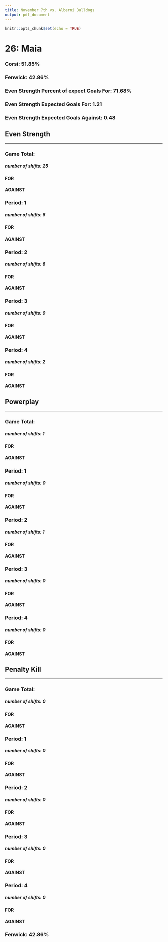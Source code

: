 ```yaml
---
title: November 7th vs. Alberni Bulldogs
output: pdf_document
---
```


```r
knitr::opts_chunk$set(echo = TRUE)
```

# 26: Maia  
### Corsi: 51.85%  
### Fenwick: 42.86%  
### Even Strength Percent of expect Goals For: 71.68%  
### Even Strength Expected Goals For: 1.21  
### Even Strength Expected Goals Against: 0.48  
## Even Strength  
***
### Game Total:  
##### number of shifts: 25  
#### FOR  
  
\begin{tabular}{ c || c | c | c || c}
& High & Medium & Low & Total\\
\hline\hline
Goal & 0 & 0 & 0 & 0\\
\hline
On Net & 3 & 0 & 2 & 5\\
\hline
Missed & 1 & 1 & 2 & 4\\
\hline
Blocked & 0 & 1 & 4 & 5\\
\hline\hline
Total & 4 & 2 & 8 & 14\\
\end{tabular}
\vspace{5mm}  
#### AGAINST  
  
\begin{tabular}{ c || c | c | c || c}
& High & Medium & Low & Total\\  
\hline\hline
Goal & 0 & 0 & 0 & 0\\
\hline
On Net & 1 & 2 & 4 & 7\\
\hline
Missed & 0 & 3 & 2 & 5\\
\hline
Blocked & 0 & 0 & 1 & 1\\
\hline\hline
Total & 1 & 5 & 7 & 13\\
\end{tabular}
  
### Period: 1  
##### number of shifts: 6  
#### FOR  
  
\begin{tabular}{ c || c | c | c || c}
& High & Medium & Low & Total\\  
\hline\hline
Goal & 0 & 0 & 0 & 0\\
\hline
On Net & 1 & 0 & 2 & 3\\
\hline
Missed & 1 & 1 & 0 & 2\\
\hline
Blocked & 0 & 0 & 2 & 2\\
\hline\hline
Total & 2 & 1 & 4 & 7\\
\end{tabular}
\vspace{5mm}  
#### AGAINST  
  
\begin{tabular}{ c || c | c | c || c}
& High & Medium & Low & Total\\  
\hline\hline
Goal & 0 & 0 & 0 & 0\\
\hline
On Net & 0 & 1 & 2 & 3\\
\hline
Missed & 0 & 0 & 0 & 0\\
\hline
Blocked & 0 & 0 & 0 & 0\\
\hline\hline
Total & 0 & 1 & 2 & 3\\
\end{tabular}
  
### Period: 2  
##### number of shifts: 8  
#### FOR  
  
\begin{tabular}{ c || c | c | c || c}
& High & Medium & Low & Total\\  
\hline\hline
Goal & 0 & 0 & 0 & 0\\
\hline
On Net & 0 & 0 & 0 & 0\\
\hline
Missed & 0 & 0 & 1 & 1\\
\hline
Blocked & 0 & 1 & 1 & 2\\
\hline\hline
Total & 0 & 1 & 2 & 3\\
\end{tabular}
\vspace{5mm}  
#### AGAINST  
  
\begin{tabular}{ c || c | c | c || c}
& High & Medium & Low & Total\\  
\hline\hline
Goal & 0 & 0 & 0 & 0\\
\hline
On Net & 0 & 1 & 2 & 3\\
\hline
Missed & 0 & 3 & 1 & 4\\
\hline
Blocked & 0 & 0 & 0 & 0\\
\hline\hline
Total & 0 & 4 & 3 & 7\\
\end{tabular}
  
### Period: 3  
##### number of shifts: 9  
#### FOR  
  
\begin{tabular}{ c || c | c | c || c}
& High & Medium & Low & Total\\  
\hline\hline
Goal & 0 & 0 & 0 & 0\\
\hline
On Net & 1 & 0 & 0 & 1\\
\hline
Missed & 0 & 0 & 1 & 1\\
\hline
Blocked & 0 & 0 & 1 & 1\\
\hline\hline
Total & 1 & 0 & 2 & 3\\
\end{tabular}
\vspace{5mm}  
#### AGAINST  
  
\begin{tabular}{ c || c | c | c || c}
& High & Medium & Low & Total\\  
\hline\hline
Goal & 0 & 0 & 0 & 0\\
\hline
On Net & 0 & 0 & 0 & 0\\
\hline
Missed & 0 & 0 & 1 & 1\\
\hline
Blocked & 0 & 0 & 1 & 1\\
\hline\hline
Total & 0 & 0 & 2 & 2\\
\end{tabular}
  
### Period: 4  
##### number of shifts: 2  
#### FOR  
  
\begin{tabular}{ c || c | c | c || c}
& High & Medium & Low & Total\\  
\hline\hline
Goal & 0 & 0 & 0 & 0\\
\hline
On Net & 1 & 0 & 0 & 1\\
\hline
Missed & 0 & 0 & 0 & 0\\
\hline
Blocked & 0 & 0 & 0 & 0\\
\hline\hline
Total & 1 & 0 & 0 & 1\\
\end{tabular}
\vspace{5mm}  
#### AGAINST  
  
\begin{tabular}{ c || c | c | c || c}
& High & Medium & Low & Total\\  
\hline\hline
Goal & 0 & 0 & 0 & 0\\
\hline
On Net & 1 & 0 & 0 & 1\\
\hline
Missed & 0 & 0 & 0 & 0\\
\hline
Blocked & 0 & 0 & 0 & 0\\
\hline\hline
Total & 1 & 0 & 0 & 1\\
\end{tabular}
  
## Powerplay  
***
### Game Total:  
##### number of shifts: 1  
#### FOR  
  
\begin{tabular}{ c || c | c | c || c}
& High & Medium & Low & Total\\
\hline\hline
Goal & 0 & 0 & 0 & 0\\
\hline
On Net & 1 & 0 & 0 & 1\\
\hline
Missed & 0 & 0 & 0 & 0\\
\hline
Blocked & 0 & 0 & 0 & 0\\
\hline\hline
Total & 1 & 0 & 0 & 1\\
\end{tabular}
\vspace{5mm}  
#### AGAINST  
  
\begin{tabular}{ c || c | c | c || c}
& High & Medium & Low & Total\\  
\hline\hline
Goal & 0 & 0 & 0 & 0\\
\hline
On Net & 0 & 0 & 0 & 0\\
\hline
Missed & 0 & 0 & 0 & 0\\
\hline
Blocked & 0 & 0 & 0 & 0\\
\hline\hline
Total & 0 & 0 & 0 & 0\\
\end{tabular}
  
### Period: 1  
##### number of shifts: 0  
#### FOR  
  
\begin{tabular}{ c || c | c | c || c}
& High & Medium & Low & Total\\  
\hline\hline
Goal & 0 & 0 & 0 & 0\\
\hline
On Net & 0 & 0 & 0 & 0\\
\hline
Missed & 0 & 0 & 0 & 0\\
\hline
Blocked & 0 & 0 & 0 & 0\\
\hline\hline
Total & 0 & 0 & 0 & 0\\
\end{tabular}
\vspace{5mm}  
#### AGAINST  
  
\begin{tabular}{ c || c | c | c || c}
& High & Medium & Low & Total\\  
\hline\hline
Goal & 0 & 0 & 0 & 0\\
\hline
On Net & 0 & 0 & 0 & 0\\
\hline
Missed & 0 & 0 & 0 & 0\\
\hline
Blocked & 0 & 0 & 0 & 0\\
\hline\hline
Total & 0 & 0 & 0 & 0\\
\end{tabular}
  
### Period: 2  
##### number of shifts: 1  
#### FOR  
  
\begin{tabular}{ c || c | c | c || c}
& High & Medium & Low & Total\\  
\hline\hline
Goal & 0 & 0 & 0 & 0\\
\hline
On Net & 1 & 0 & 0 & 1\\
\hline
Missed & 0 & 0 & 0 & 0\\
\hline
Blocked & 0 & 0 & 0 & 0\\
\hline\hline
Total & 1 & 0 & 0 & 1\\
\end{tabular}
\vspace{5mm}  
#### AGAINST  
  
\begin{tabular}{ c || c | c | c || c}
& High & Medium & Low & Total\\  
\hline\hline
Goal & 0 & 0 & 0 & 0\\
\hline
On Net & 0 & 0 & 0 & 0\\
\hline
Missed & 0 & 0 & 0 & 0\\
\hline
Blocked & 0 & 0 & 0 & 0\\
\hline\hline
Total & 0 & 0 & 0 & 0\\
\end{tabular}
  
### Period: 3  
##### number of shifts: 0  
#### FOR  
  
\begin{tabular}{ c || c | c | c || c}
& High & Medium & Low & Total\\  
\hline\hline
Goal & 0 & 0 & 0 & 0\\
\hline
On Net & 0 & 0 & 0 & 0\\
\hline
Missed & 0 & 0 & 0 & 0\\
\hline
Blocked & 0 & 0 & 0 & 0\\
\hline\hline
Total & 0 & 0 & 0 & 0\\
\end{tabular}
\vspace{5mm}  
#### AGAINST  
  
\begin{tabular}{ c || c | c | c || c}
& High & Medium & Low & Total\\  
\hline\hline
Goal & 0 & 0 & 0 & 0\\
\hline
On Net & 0 & 0 & 0 & 0\\
\hline
Missed & 0 & 0 & 0 & 0\\
\hline
Blocked & 0 & 0 & 0 & 0\\
\hline\hline
Total & 0 & 0 & 0 & 0\\
\end{tabular}
  
### Period: 4  
##### number of shifts: 0  
#### FOR  
  
\begin{tabular}{ c || c | c | c || c}
& High & Medium & Low & Total\\  
\hline\hline
Goal & 0 & 0 & 0 & 0\\
\hline
On Net & 0 & 0 & 0 & 0\\
\hline
Missed & 0 & 0 & 0 & 0\\
\hline
Blocked & 0 & 0 & 0 & 0\\
\hline\hline
Total & 0 & 0 & 0 & 0\\
\end{tabular}
\vspace{5mm}  
#### AGAINST  
  
\begin{tabular}{ c || c | c | c || c}
& High & Medium & Low & Total\\  
\hline\hline
Goal & 0 & 0 & 0 & 0\\
\hline
On Net & 0 & 0 & 0 & 0\\
\hline
Missed & 0 & 0 & 0 & 0\\
\hline
Blocked & 0 & 0 & 0 & 0\\
\hline\hline
Total & 0 & 0 & 0 & 0\\
\end{tabular}
  
## Penalty Kill  
***
### Game Total:  
##### number of shifts: 0  
#### FOR  
  
\begin{tabular}{ c || c | c | c || c}
& High & Medium & Low & Total\\
\hline\hline
Goal & 0 & 0 & 0 & 0\\
\hline
On Net & 0 & 0 & 0 & 0\\
\hline
Missed & 0 & 0 & 0 & 0\\
\hline
Blocked & 0 & 0 & 0 & 0\\
\hline\hline
Total & 0 & 0 & 0 & 0\\
\end{tabular}
\vspace{5mm}  
#### AGAINST  
  
\begin{tabular}{ c || c | c | c || c}
& High & Medium & Low & Total\\  
\hline\hline
Goal & 0 & 0 & 0 & 0\\
\hline
On Net & 0 & 0 & 0 & 0\\
\hline
Missed & 0 & 0 & 0 & 0\\
\hline
Blocked & 0 & 0 & 0 & 0\\
\hline\hline
Total & 0 & 0 & 0 & 0\\
\end{tabular}
  
### Period: 1  
##### number of shifts: 0  
#### FOR  
  
\begin{tabular}{ c || c | c | c || c}
& High & Medium & Low & Total\\  
\hline\hline
Goal & 0 & 0 & 0 & 0\\
\hline
On Net & 0 & 0 & 0 & 0\\
\hline
Missed & 0 & 0 & 0 & 0\\
\hline
Blocked & 0 & 0 & 0 & 0\\
\hline\hline
Total & 0 & 0 & 0 & 0\\
\end{tabular}
\vspace{5mm}  
#### AGAINST  
  
\begin{tabular}{ c || c | c | c || c}
& High & Medium & Low & Total\\  
\hline\hline
Goal & 0 & 0 & 0 & 0\\
\hline
On Net & 0 & 0 & 0 & 0\\
\hline
Missed & 0 & 0 & 0 & 0\\
\hline
Blocked & 0 & 0 & 0 & 0\\
\hline\hline
Total & 0 & 0 & 0 & 0\\
\end{tabular}
  
### Period: 2  
##### number of shifts: 0  
#### FOR  
  
\begin{tabular}{ c || c | c | c || c}
& High & Medium & Low & Total\\  
\hline\hline
Goal & 0 & 0 & 0 & 0\\
\hline
On Net & 0 & 0 & 0 & 0\\
\hline
Missed & 0 & 0 & 0 & 0\\
\hline
Blocked & 0 & 0 & 0 & 0\\
\hline\hline
Total & 0 & 0 & 0 & 0\\
\end{tabular}
\vspace{5mm}  
#### AGAINST  
  
\begin{tabular}{ c || c | c | c || c}
& High & Medium & Low & Total\\  
\hline\hline
Goal & 0 & 0 & 0 & 0\\
\hline
On Net & 0 & 0 & 0 & 0\\
\hline
Missed & 0 & 0 & 0 & 0\\
\hline
Blocked & 0 & 0 & 0 & 0\\
\hline\hline
Total & 0 & 0 & 0 & 0\\
\end{tabular}
  
### Period: 3  
##### number of shifts: 0  
#### FOR  
  
\begin{tabular}{ c || c | c | c || c}
& High & Medium & Low & Total\\  
\hline\hline
Goal & 0 & 0 & 0 & 0\\
\hline
On Net & 0 & 0 & 0 & 0\\
\hline
Missed & 0 & 0 & 0 & 0\\
\hline
Blocked & 0 & 0 & 0 & 0\\
\hline\hline
Total & 0 & 0 & 0 & 0\\
\end{tabular}
\vspace{5mm}  
#### AGAINST  
  
\begin{tabular}{ c || c | c | c || c}
& High & Medium & Low & Total\\  
\hline\hline
Goal & 0 & 0 & 0 & 0\\
\hline
On Net & 0 & 0 & 0 & 0\\
\hline
Missed & 0 & 0 & 0 & 0\\
\hline
Blocked & 0 & 0 & 0 & 0\\
\hline\hline
Total & 0 & 0 & 0 & 0\\
\end{tabular}
  
### Period: 4  
##### number of shifts: 0  
#### FOR  
  
\begin{tabular}{ c || c | c | c || c}
& High & Medium & Low & Total\\  
\hline\hline
Goal & 0 & 0 & 0 & 0\\
\hline
On Net & 0 & 0 & 0 & 0\\
\hline
Missed & 0 & 0 & 0 & 0\\
\hline
Blocked & 0 & 0 & 0 & 0\\
\hline\hline
Total & 0 & 0 & 0 & 0\\
\end{tabular}
\vspace{5mm}  
#### AGAINST  
  
\begin{tabular}{ c || c | c | c || c}
& High & Medium & Low & Total\\  
\hline\hline
Goal & 0 & 0 & 0 & 0\\
\hline
On Net & 0 & 0 & 0 & 0\\
\hline
Missed & 0 & 0 & 0 & 0\\
\hline
Blocked & 0 & 0 & 0 & 0\\
\hline\hline
Total & 0 & 0 & 0 & 0\\
\end{tabular}
  
### Fenwick: 42.86%  
\pagebreak
